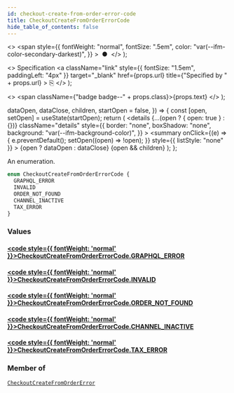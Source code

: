 ```yaml
---
id: checkout-create-from-order-error-code
title: CheckoutCreateFromOrderErrorCode
hide_table_of_contents: false
---
```


  <>
    <span
      style={{
        fontWeight: "normal",
        fontSize: ".5em",
        color: "var(--ifm-color-secondary-darkest)",
      }}
    >
      &nbsp;●&nbsp;
    </span>
  </>
);

  <>
    Specification
    <a
      className="link"
      style={{ fontSize: "1.5em", paddingLeft: "4px" }}
      target="\_blank"
      href={props.url}
      title={"Specified by " + props.url}
    >
      ⎘
    </a>
  </>
);

  <>
    <span className={"badge badge--" + props.class}>{props.text}</span>
  </>
);


  dataOpen,
  dataClose,
  children,
  startOpen = false,
}) => {
  const [open, setOpen] = useState(startOpen);
  return (
    <details
      {...(open ? { open: true } : {})}
      className="details"
      style={{
        border: "none",
        boxShadow: "none",
        background: "var(--ifm-background-color)",
      }}
    >
      <summary
        onClick={(e) => {
          e.preventDefault();
          setOpen((open) => !open);
        }}
        style={{ listStyle: "none" }}
      >
        {open ? dataOpen : dataClose}
      </summary>
      {open && children}
    </details>
  );
};

An enumeration.

```graphql
enum CheckoutCreateFromOrderErrorCode {
  GRAPHQL_ERROR
  INVALID
  ORDER_NOT_FOUND
  CHANNEL_INACTIVE
  TAX_ERROR
}
```

### Values

#### [<code style={{ fontWeight: 'normal' }}>CheckoutCreateFromOrderErrorCode.<b>GRAPHQL_ERROR</b></code>](#)

>

#### [<code style={{ fontWeight: 'normal' }}>CheckoutCreateFromOrderErrorCode.<b>INVALID</b></code>](#)

>

#### [<code style={{ fontWeight: 'normal' }}>CheckoutCreateFromOrderErrorCode.<b>ORDER_NOT_FOUND</b></code>](#)

>

#### [<code style={{ fontWeight: 'normal' }}>CheckoutCreateFromOrderErrorCode.<b>CHANNEL_INACTIVE</b></code>](#)

>

#### [<code style={{ fontWeight: 'normal' }}>CheckoutCreateFromOrderErrorCode.<b>TAX_ERROR</b></code>](#)

>

### Member of

[`CheckoutCreateFromOrderError`](../../../api-reference/checkout/objects/checkout-create-from-order-error) <Badge class="secondary" text="object"/>
